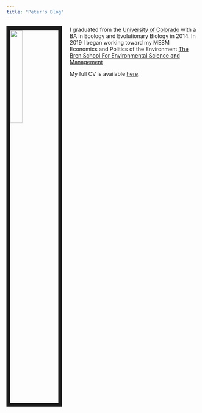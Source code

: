 ```yaml
---
title: "Peter's Blog"
---
```



<img src="images/profile_picture.jpg" style="width:25%; border:10px solid; margin-right: 20px" align="left">

I graduated from the [University of Colorado](https://www.colorado.edu/ebio/) with a BA in Ecology and Evolutionary Biology in 2014. In 2019 I began working toward my MESM Economics and Politics of the Environment [The Bren School For Environmental Science and Management](http://www.bren.ucsb.edu/)

My full CV is available [here](files/Omasta_Resume.pdf).